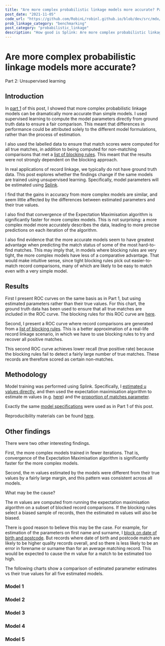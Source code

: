 ```yaml
---
title: "Are more complex probabilistic linkage models more accurate? Part 2, unsupervised learning"
post_date: "2021-11-05"
code_url: "https://github.com/RobinL/robinl.github.io/blob/dev/src/mdx/comparing_splink_models_unsupervised.mdx"
prob_linkage_category: "benchmarking"
post_category: "probabilistic_linkage"
description: "How good is Splink: Are more complex probabilistic linkage models more accurate?"
---
```







# Are more complex probabilistic linkage models more accurate?

<Subtitle> Part 2: Unsupervised learning </Subtitle>

## Introduction

In [part 1](https://www.robinlinacre.com/comparing_splink_models/) of this post, I showed that more complex probabilistic linkage models can be dramatically more accurate than simple models. I used supervised learning to compute the model parameters directly from ground truth data to ensure a fair comparison. This meant that differences in performance could be attributed solely to the different model formulations, rather than the process of estimation.

I also used the labelled data to ensure that match scores were computed for all true matches, in addition to being computed for non-matching comparisons that met a [list of blocking rules](https://github.com/moj-analytical-services/splink_synthetic_data_performance_comparisons/blob/8daa5dbddae7079c2569609a00c57fd0c7c60559/model_training/person/uk_citizens_max_groupsize_20/compare_models/00_estimate_m_u/glue_py_resources/splink_settings.py#L52). This meant that the results were not strongly dependent on the blocking approach.

In real applications of record linkage, we typically do not have ground truth data. This post explores whether the findings change if the same models are trained using unsupervised learning. Specifically, model parameters will be estimated using [Splink](https://github.com/moj-analytical-services/splink).

I find that the gains in accuracy from more complex models are similar, and seem little affected by the differences between estimated parameters and their true values.

I also find that convergence of the Expectation Maximisation algorithm is significantly faster for more complex models. This is not surprising: a more complex model more accurately describes the data, leading to more precise predictions on each iteration of the algorithm.

I also find evidence that the more accurate models seem to have greatest advantage when predicting the match status of some of the most hard-to-find matches. This may imply that, in models where blocking rules are very tight, the more complex models have less of a comparative advantage. That would make intuitive sense, since tight blocking rules pick out easier-to-match record comparisons, many of which are likely to be easy to match even with a very simple model.

## Results

First I present ROC curves on the same basis as in Part 1, but using estimated parameters rather than their true values. For this chart, the ground truth data has been used to ensure that all true matches are included in the ROC curve. The blocking rules for this ROC curve are [here](https://github.com/moj-analytical-services/splink_synthetic_data_performance_comparisons/blob/8daa5dbddae7079c2569609a00c57fd0c7c60559/model_training/person/uk_citizens_max_groupsize_20/compare_models/00_estimate_m_u/glue_py_resources/splink_settings.py#L52).

<VegaLite spec={roc_comparison_cluster} />

Second, I present a ROC curve where record comparisons are generated from a [list of blocking rules](https://github.com/moj-analytical-services/splink_synthetic_data_performance_comparisons/blob/657785f786d5e6ae532a8da221cc0fbab2f2b017/model_training/person/uk_citizens_max_groupsize_20/compare_trained_models/03_combine_blocks/job.py#L113). This is a better approximation of a real-life record linkage scenario, in which we have to use blocking rules to try and recover all positive matches.

<VegaLite spec={roc_comparison_no_cluster} />

This second ROC curve achieves lower recall (true positive rate) because the blocking rules fail to detect a fairly large number of true matches. These records are therefore scored as certain non-matches.

## Methodology

Model training was performed using Splink. Specifically, I [estimated u values directly](https://github.com/moj-analytical-services/splink_synthetic_data_performance_comparisons/blob/61d17078fbf705f9d5c6e848efd6c50f4a5008e5/model_training/person/uk_citizens_max_groupsize_20/compare_trained_models/00_estimate_u/job.py#L121), and then used the expectation maximisation algorithm to estimate m values (e.g. [here](https://github.com/moj-analytical-services/splink_synthetic_data_performance_comparisons/blob/61d17078fbf705f9d5c6e848efd6c50f4a5008e5/model_training/person/uk_citizens_max_groupsize_20/compare_trained_models/01_block_postcode_dob/job.py#L133)) and the [proportion of matches parameter](https://github.com/moj-analytical-services/splink_synthetic_data_performance_comparisons/blob/61d17078fbf705f9d5c6e848efd6c50f4a5008e5/model_training/person/uk_citizens_max_groupsize_20/compare_trained_models/03_combine_blocks/job.py#L109).

Exactly the same [model specifications](https://github.com/moj-analytical-services/splink_synthetic_data_performance_comparisons/blob/61d17078fbf705f9d5c6e848efd6c50f4a5008e5/model_training/person/uk_citizens_max_groupsize_20/compare_trained_models/00_estimate_u/glue_py_resources/splink_settings.py#L62) were used as in Part 1 of this post.

Reproducibility materials can be found [here](https://github.com/moj-analytical-services/splink_synthetic_data_performance_comparisons/releases/tag/v0.4).

## Other findings

There were two other interesting findings.

First, the more complex models trained in fewer iterations. That is, convergence of the Expectation Maximisation algorithm is significantly faster for the more complex models.

<VegaLite spec={iterations} />

Second, the m values estimated by the models were different from their true values by a fairly large margin, and this pattern was consistent across all models.

What may be the cause?

The m values are computed from running the expectation maximisation algorithm on a subset of blocked record comparisons. If the blocking rules select a biased sample of records, then the estimated m values will also be biased.

There is good reason to believe this may be the case. For example, for estimation of the parameters on first name and surname, I [block on date of birth and postcode](https://github.com/moj-analytical-services/splink_synthetic_data_performance_comparisons/blob/61d17078fbf705f9d5c6e848efd6c50f4a5008e5/model_training/person/uk_citizens_max_groupsize_20/compare_trained_models/01_block_postcode_dob/job.py#L107). But records where date of birth and postcode match are likely to be higher quality records overall, and so there is less likely to be an error in forename or surname than for an average matching record. This would be expected to cause the m value for a match to be estimated too high.

The following charts show a comparison of estimated parameter estimates vs their true values for all five estimated models.

### Model 1

<VegaLite spec={comp_1} />

### Model 2

<VegaLite spec={comp_2} />

### Model 3

<VegaLite spec={comp_3} />

### Model 4

<VegaLite spec={comp_4} />

### Model 5

<VegaLite spec={comp_5} />